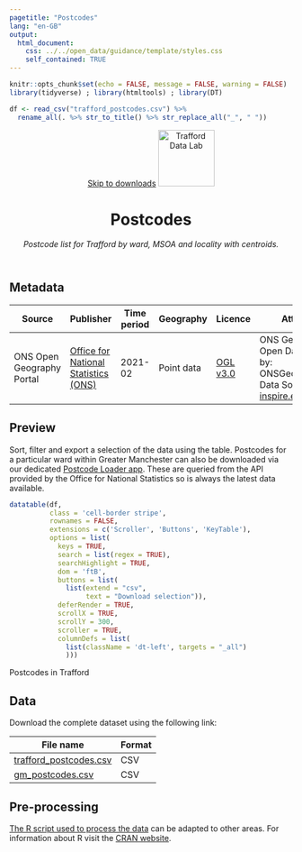 ```yaml
---
pagetitle: "Postcodes"
lang: "en-GB"
output:
  html_document:
    css: ../../open_data/guidance/template/styles.css
    self_contained: TRUE
---
```


```r
knitr::opts_chunk$set(echo = FALSE, message = FALSE, warning = FALSE)
library(tidyverse) ; library(htmltools) ; library(DT) 

df <- read_csv("trafford_postcodes.csv") %>% 
  rename_all(. %>% str_to_title() %>% str_replace_all("_", " "))
```

<header>
<span id="a11yNav"><a href="#downloads" class="themeBlockDark">Skip to downloads</a></span>
<a href="https://www.trafforddatalab.io/data.html"><img src="https://www.trafforddatalab.io/assets/logo/trafforddatalab_logo.svg" alt="Trafford Data Lab" aria-label="Return to Trafford Data Lab data page" width="100" class="traffordDataLabLogo"/></a>

<h1>Postcodes</h1>
*Postcode list for Trafford by ward, MSOA and locality with centroids.*

</header>

<main>
<h2>Metadata</h2>

<table id="metadata" class="table table-condensed">
  <thead>
    <tr class="header">
      <th>Source</th>
      <th>Publisher</th>
      <th>Time period</th>
      <th>Geography</th>
      <th>Licence</th>
      <th>Attribution</th>
      <th>Last updated</th>
    </tr>
  </thead>
  <tr>
    <td>ONS Open Geography Portal</td>
    <td><a href="https://geoportal.statistics.gov.uk/datasets/ons-postcode-directory-february-2021" target="_blank">Office for National Statistics (ONS)</a></td>
    <td><time datetime="2021-02">2021-02</time></td>
    <td>Point data</td>
    <td><a href="http://www.nationalarchives.gov.uk/doc/open-government-licence/version/3/" target="_blank">OGL v3.0</a></td>
    <td>ONS Geography Open Data. Shared by: ONSGeography_data. Data Source: <a href="https://geoportal.statistics.gov.uk/datasets/ons-postcode-directory-august-2020" target="_blank">ons-inspire.esriuk.com</a></td>
    <td><time datetime="2021-03-09">2021-03-09</time></td>
  </tr>
</table>

<h2>Preview</h2>
Sort, filter and export a selection of the data using the table. Postcodes for a particular ward within Greater Manchester can also be downloaded via our dedicated <a href="https://trafforddatalab.shinyapps.io/postcode_loader/" target="_blank">Postcode Loader app</a>. These are queried from the API provided by the Office for National Statistics so is always the latest data available.

```r
datatable(df, 
          class = 'cell-border stripe',
          rownames = FALSE, 
          extensions = c('Scroller', 'Buttons', 'KeyTable'),
          options = list(
            keys = TRUE,
            search = list(regex = TRUE),
            searchHighlight = TRUE,
            dom = 'ftB',
            buttons = list(
              list(extend = "csv", 
                   text = "Download selection")),
            deferRender = TRUE,
            scrollX = TRUE,
            scrollY = 300,
            scroller = TRUE,
            columnDefs = list(
              list(className = 'dt-left', targets = "_all")
              )))
```
<div id="tableFooterTitle">Postcodes in Trafford</div>

<h2>Data</h2>
<span id ="downloads">Download the complete dataset using the following link:</span>

|File name |Format |
|---|---|
|[trafford_postcodes.csv](trafford_postcodes.csv) |CSV |
|[gm_postcodes.csv](gm_postcodes.csv) |CSV |

<h2>Pre-processing</h2>
[The R script used to process the data](pre-processing.R) can be adapted to other areas. For information about R visit the <a href="https://cran.r-project.org" target="_blank">CRAN website</a>.

</main>

<script>
  // Fixes to dynamic elements created by DataTables to improve accessibility
  var removeElFn = setInterval(removeElement, 1000);
  
  function removeElement() {
    try {
      var el = document.getElementsByClassName("dataTables_scrollBody")[0].childNodes[0];
      el.removeChild(el.childNodes[0]); // Remove unwanted hidden text element from table - causing accessibility alert as it has no label
      
      el.parentNode.setAttribute('tabindex', '0');  // add attribute allowing keyboard users to access scrollable area
      
      clearInterval(removeElFn);  // cancel any further calls to this function as we have completed all actions
    }
    catch(e) {
      // form element 'el' doesn't exist yet so setInterval will call the function again until it does
    }
  }
</script>